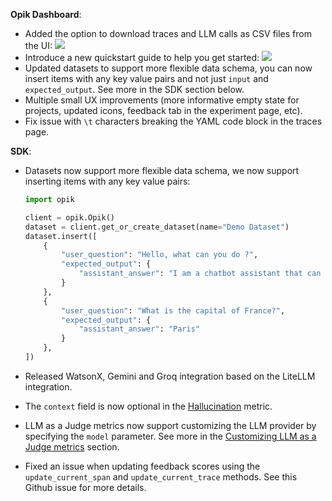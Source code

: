 **Opik Dashboard**:

- Added the option to download traces and LLM calls as CSV files from the UI:
  <Frame>
    <img src="/img/changelog/2024-10-21/download_traces.png" />
  </Frame>
- Introduce a new quickstart guide to help you get started:
  <Frame>
    <img src="/img/changelog/2024-10-21/quickstart_guide.png" />
  </Frame>
- Updated datasets to support more flexible data schema, you can now insert items with any key value pairs and not just `input` and `expected_output`. See more in the SDK section below.
- Multiple small UX improvements (more informative empty state for projects, updated icons, feedback tab in the experiment page, etc).
- Fix issue with `\t` characters breaking the YAML code block in the traces page.

**SDK**:

- Datasets now support more flexible data schema, we now support inserting items with any key value pairs:

  ```python wordWrap {pytest_codeblocks_skip=true}
  import opik

  client = opik.Opik()
  dataset = client.get_or_create_dataset(name="Demo Dataset")
  dataset.insert([
      {
          "user_question": "Hello, what can you do ?",
          "expected_output": {
              "assistant_answer": "I am a chatbot assistant that can answer questions and help you with your queries!"
          }
      },
      {
          "user_question": "What is the capital of France?",
          "expected_output": {
              "assistant_answer": "Paris"
          }
      },
  ])
  ```

- Released WatsonX, Gemini and Groq integration based on the LiteLLM integration.
- The `context` field is now optional in the [Hallucination](/tracing/integrations/overview) metric.
- LLM as a Judge metrics now support customizing the LLM provider by specifying the `model` parameter. See more in the [Customizing LLM as a Judge metrics](/evaluation/metrics/overview#customizing-llm-as-a-judge-metrics) section.
- Fixed an issue when updating feedback scores using the `update_current_span` and `update_current_trace` methods. See this Github issue for more details.
